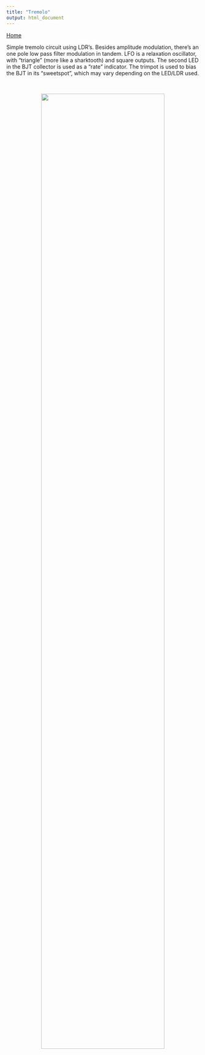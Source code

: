 ```yaml
---
title: "Tremolo"
output: html_document
---
```


[Home](../)

Simple tremolo circuit using LDR's. Besides amplitude modulation, there's an one pole low pass filter modulation in tandem.
LFO is a relaxation oscillator, with "triangle" (more like a sharktooth) and square outputs. The second LED in the BJT collector is used as a "rate" indicator. The trimpot is used to bias the BJT in its "sweetspot", which may vary depending on the LED/LDR used. 



<br>

<center>



![](../img/tremolo.jpg){width=80%}


</center>